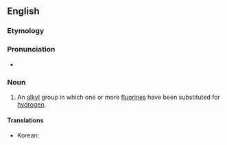 ==English==

===Etymology===
{{prefix|fluoro|alkyl|lang=en}}

===Pronunciation===
* {{a|US}} {{IPA|floʊɹoʊˈælkɪl|lang=en}}

===Noun===
{{en-noun}}

# {{label|en|organic chemistry}} An [[alkyl]] group in which one or more [[fluorines]] have been substituted for [[hydrogen]].

====Translations====
{{trans-top|alkyl group containing a fluorine}}
* Korean: {{t|ko|플루오로알킬|tr=peulluoroalkil}}
{{trans-mid}}
{{trans-bottom}}